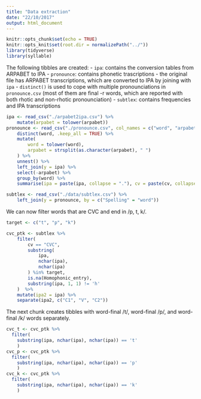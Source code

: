 ```yaml
---
title: "Data extraction"
date: "22/10/2017"
output: html_document
---
```


```r
knitr::opts_chunk$set(echo = TRUE)
knitr::opts_knit$set(root.dir = normalizePath("../"))
library(tidyverse)
library(syllable)
```

The following tibbles are created:
- `ipa`: contains the conversion tables from ARPABET to IPA
- `pronounce`: contains phonetic trascriptions
    - the original file has ARPABET transcriptions, which are converted to IPA by joining with `ipa`
    - `distinct()` is used to cope with multiple pronounciations in `pronounce.csv` (most of them are final -r words, which are reported with both rhotic and non-rhotic pronounciation)
- `subtlex`: contains frequencies and IPA transcriptions

```r
ipa <- read_csv("./arpabet2ipa.csv") %>%
    mutate(arpabet = tolower(arpabet))
pronounce <- read_csv("./pronounce.csv", col_names = c("word", "arpabet")) %>%
    distinct(word, .keep_all = TRUE) %>%
    mutate(
        word = tolower(word),
        arpabet = strsplit(as.character(arpabet), " ")
    ) %>%
    unnest() %>%
    left_join(y = ipa) %>%
    select(-arpabet) %>%
    group_by(word) %>%
    summarise(ipa = paste(ipa, collapse = "."), cv = paste(cv, collapse = ""))

subtlex <- read_csv("./data/subtlex.csv") %>%
    left_join(y = pronounce, by = c("Spelling" = "word"))
```

We can now filter words that are CVC and end in /p, t, k/.

```r
target <- c("t", "p", "k")

cvc_ptk <- subtlex %>%
    filter(
        cv == "CVC",
        substring(
            ipa,
            nchar(ipa),
            nchar(ipa)
        ) %in% target,
        is.na(Homophonic_entry),
        substring(ipa, 1, 1) != 'h'
    )  %>%
    mutate(ipa2 = ipa) %>%
    separate(ipa2, c("C1", "V", "C2"))
```

The next chunk creates tibbles with word-final /t/, word-final /p/, and word-final /k/ words separately.

```r
cvc_t <- cvc_ptk %>% 
  filter(
    substring(ipa, nchar(ipa), nchar(ipa)) == 't'
    )
cvc_p <- cvc_ptk %>% 
  filter(
    substring(ipa, nchar(ipa), nchar(ipa)) == 'p'
    )
cvc_k <- cvc_ptk %>% 
  filter(
    substring(ipa, nchar(ipa), nchar(ipa)) == 'k'
    )
```
